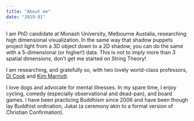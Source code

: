 ```yaml
---
title: "About me"
date: "2019-01"
---
```


I am PhD candidate at Monash University, Melbourne Austalia, researching high dimensional visualization. In the same way that shadow puppets project light from a 3D object down to a 2D shadow, you can do the same with a 5-dimensional (or higher!) data. This is not to imply more than 3 spatial dimensions, don't get me started on String Theory!

I am researching, and gratefully so, with two lovely world-class professors, [Di Cook](http://www.dicook.org/) and [Kim Marriott](https://research.monash.edu/en/persons/kimbal-marriott).

 <!-- MOVE TO PORTFOLIO: I am author of the R package **spinifex** [CRAN version](https://cran.r-project.org/web/packages/spinifex/index.html), [Dev version](https://github.com/nspyrison/spinifex) -->

I love dogs and advocate for mental illnesses. In my spare time, I enjoy cycling, comedy (especially observational and dead-pan), and board games. I have been practicing Buddhism since 2006 and have been though lay Buddhist ordination, Jukai (a ceremony akin to a formal version of Christian Confirmation).




